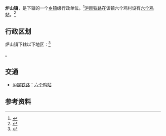 {{中国乡级行政区
|景观照片文件名 = 201908 Ganba Village, Lushan Town.jpg
|景观照片描述 = 甘坝村
|汉语拼音 = 
|其他语言 = 
|其他语言名称 = 
|旧称 = 
|地名出处 = 
|位置图文件名 = 
|位置图描述 = 
|自定义图片= 
|建置时间 = 
|政府驻地 = 
|毗邻 = 
|总面积 = 
|总人口 = 
|总人口年份 = 
|户籍人口 = 
|户籍人口年份 = 
|常住人口 = 
|常住人口年份 = 
|人口密度 = 
|GDP = 
|GDP年份 = 
|邮政编码 = 
|电话区号 = 855
|官方网站 = 
|网站名称 = 
|52/26/01/105/000}}

'''炉山镇'''，是{{PRC admin/fullname|52/26/01/105/000|3}}下辖的一个[[乡镇|乡镇]]级行政单位。<ref>{{PRC admin/ref sgc|{{PRC admin/parent|52/26/01/105/000}}}}</ref>[[沪昆铁路|沪昆铁路]]在该镇六个鸡村设有[[六个鸡站|六个鸡站]]。<ref>{{cite news|url=http://www.qdn.cn/html/2012/qdnnews_0605/57268.shtml|title=沪昆铁路最偏僻小火车站六个鸡有个“菜园子”|work=黔东南信息港|date=2012-06-05|accessdate=2014-10-05|archive-date=2019-06-12|archive-url=https://web.archive.org/web/20190612070545/http://www.qdn.cn/html/2012/qdnnews_0605/57268.shtml|dead-url=no}}</ref>

== 行政区划 ==

炉山镇下辖以下地区：<ref>{{PRC admin/ref sgc|52/26/01/105/000}}</ref>

{{PRC admin/children|52/26/01/105/000}}。

== 交通 ==
* {{rint|cn|rail}}[[沪昆铁路|沪昆铁路]]：[[六个鸡站|六个鸡站]]

== 参考资料 ==
{{reflist}}

{{PRC admin/navcat|52/26/01/105/000}}